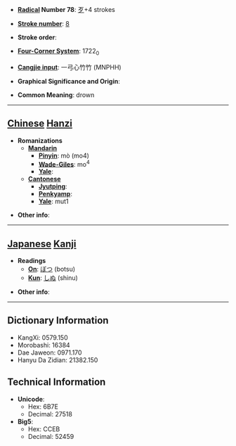 * '''[[Wiktionary:Chinese radical index| Radical]] Number 78''': [[Wiktionary:Chinese radical index 歹|歹]]+4 strokes

* '''[[Wiktionary:Chinese total strokes index|Stroke number]]''': [[Wiktionary:Chinese total strokes index 8|8]]

* '''Stroke order''': 

* '''[[Wiktionary:Chinese four corner index|Four-Corner System]]''': 1722<sub>0</sub>

* '''[[Wiktionary:Chinese Cangjie index|Cangjie input]]''': 一弓心竹竹 (MNPHH)

* '''Graphical Significance and Origin''': 

* '''Common Meaning''': drown

----

== [[Chinese]] [[Hanzi]] ==

* '''Romanizations'''
** '''[[Mandarin]]'''
*** '''[[Pinyin]]''': mò (mo4)
*** '''[[Wade-Giles]]''': mo<sup>4</sup>
*** '''[[Yale]]''': 
** '''[[Cantonese]]'''
*** '''[[Jyutping]]''':
*** '''[[Penkyamp]]''': 
*** '''[[Yale]]''': mut1

* '''Other info''': 

----

== [[Japanese]] [[Kanji]] ==

* '''Readings'''
** '''[[On]]''': [[ぼつ]] (botsu)
** '''[[Kun]]''': [[しぬ]] (shinu)

* '''Other info''':  

----

== Dictionary Information ==

* KangXi: 0579.150
* Morobashi: 16384
* Dae Jaweon: 0971.170
* Hanyu Da Zidian: 21382.150

== Technical Information ==

* '''Unicode''':
** Hex: 6B7E
** Decimal: 27518
* '''Big5''':
** Hex: CCEB
** Decimal: 52459
